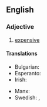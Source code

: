 ==English==

===Adjective===
{{en-adj|head=[[high]]-[[price]]d|higher-priced|sup=highest-priced}}

# [[expensive]]

====Translations====
{{trans-top|expensive}}
* Bulgarian: {{t+|bg|скъп}}
* Esperanto: {{t|eo|altepreza}}
* Irish: {{t|ga|mórluachach}}
{{trans-mid}}
* Manx: {{t|gv|ard-leaghoil}}
* Swedish: {{t+|sv|dyr}}, {{t+|sv|kostsam}}
{{trans-bottom}}
